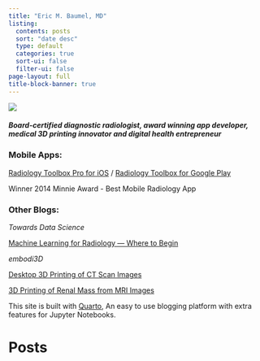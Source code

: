 ```yaml
---
title: "Eric M. Baumel, MD"
listing:
  contents: posts
  sort: "date desc"
  type: default
  categories: true
  sort-ui: false
  filter-ui: false
page-layout: full
title-block-banner: true
---
```


::: {.grid}

::: {.g-col-4}
![](Eric_Baumel.png)


##### Board-certified diagnostic radiologist, award winning app developer, medical 3D printing innovator and digital health entrepreneur

:::

::: {.g-col-8}

### Mobile Apps:

[Radiology Toolbox Pro for iOS](https://apps.apple.com/us/app/radiology-toolbox-pro/id466281848) / 
[Radiology Toolbox for Google Play](https://play.google.com/store/apps/details?id=com.softcode.ebaumel.radiologytoolbox&hl=en_US)

Winner 2014 Minnie Award - Best Mobile Radiology App

### Other Blogs:

*Towards Data Science*

[Machine Learning for Radiology — Where to Begin](https://towardsdatascience.com/machine-learning-for-radiology-where-to-begin-3a205db8718f)


*embodi3D*

[Desktop 3D Printing of CT Scan Images](https://www.embodi3d.com/blogs/entry/124-desktop-3d-printing-of-ct-scan-images/)

[3D Printing of Renal Mass from MRI Images](https://www.embodi3d.com/blogs/entry/268-3d-printing-of-renal-mass-from-mri-images/)

This site is built with [Quarto](https://quarto.org/), An easy to use blogging platform with extra features for Jupyter Notebooks.
:::


:::



# Posts
